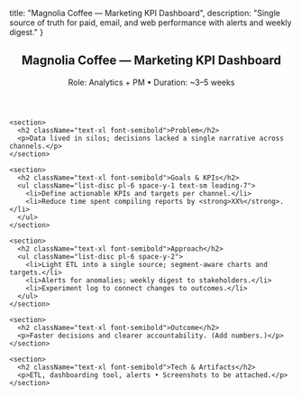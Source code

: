  title: "Magnolia Coffee — Marketing KPI Dashboard",
  description: "Single source of truth for paid, email, and web performance with alerts and weekly digest."
}

<main className="min-h-screen bg-background text-foreground">
  <article className="mx-auto max-w-3xl px-6 py-12 space-y-8">
    <header>
      <h1 className="text-3xl md:text-4xl font-bold">Magnolia Coffee — Marketing KPI Dashboard</h1>
      <p className="text-sm text-muted">Role: Analytics + PM • Duration: ~3–5 weeks</p>
    </header>

    <section>
      <h2 className="text-xl font-semibold">Problem</h2>
      <p>Data lived in silos; decisions lacked a single narrative across channels.</p>
    </section>

    <section>
      <h2 className="text-xl font-semibold">Goals & KPIs</h2>
      <ul className="list-disc pl-6 space-y-1 text-sm leading-7">
        <li>Define actionable KPIs and targets per channel.</li>
        <li>Reduce time spent compiling reports by <strong>XX%</strong>.</li>
      </ul>
    </section>

    <section>
      <h2 className="text-xl font-semibold">Approach</h2>
      <ul className="list-disc pl-6 space-y-2">
        <li>Light ETL into a single source; segment-aware charts and targets.</li>
        <li>Alerts for anomalies; weekly digest to stakeholders.</li>
        <li>Experiment log to connect changes to outcomes.</li>
      </ul>
    </section>

    <section>
      <h2 className="text-xl font-semibold">Outcome</h2>
      <p>Faster decisions and clearer accountability. (Add numbers.)</p>
    </section>

    <section>
      <h2 className="text-xl font-semibold">Tech & Artifacts</h2>
      <p>ETL, dashboarding tool, alerts • Screenshots to be attached.</p>
    </section>
  </article>
</main>
